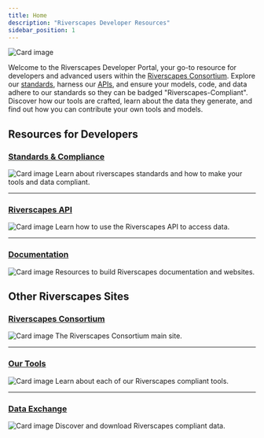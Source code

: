 ```yaml
---
title: Home
description: "Riverscapes Developer Resources"
sidebar_position: 1
---
```


![Card image](/img/card-image.jpg)

Welcome to the Riverscapes Developer Portal, your go-to resource for developers and advanced users within the [Riverscapes Consortium](https://riverscapes.net). Explore our [standards](./standards/), harness our [APIs](./dev-tools/), and ensure your models, code, and data adhere to our standards so they can be badged "Riverscapes-Compliant". Discover how our tools are crafted, learn about the data they generate, and find out how you can contribute your own tools and models.

## Resources for Developers

### [Standards & Compliance](/standards)
![Card image](/img/card-image.jpg)
Learn about riverscapes standards and how to make your tools and data compliant.

---

### [Riverscapes API](/getting-started)
![Card image](/img/card-image.jpg)
Learn how to use the Riverscapes API to access data.

---

### [Documentation](/documentation)
![Card image](/img/card-image.jpg)
Resources to build Riverscapes documentation and websites.

## Other Riverscapes Sites

### [Riverscapes Consortium](https://riverscapes.net)
![Card image](/img/card-image.jpg)
The Riverscapes Consortium main site.

---

### [Our Tools](https://tools.riverscapes.net)
![Card image](/img/card-image.jpg)
Learn about each of our Riverscapes compliant tools.

---

### [Data Exchange](https://data.riverscapes.net)
![Card image](/img/card-image.jpg)
Discover and download Riverscapes compliant data.
